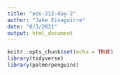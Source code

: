 ```yaml
---
title: "eds-212-day-2"
author: "Jake Eisaguirre"
date: "8/3/2021"
output: html_document
---
```


```r
knitr::opts_chunk$set(echo = TRUE)
library(tidyverse)
library(palmerpenguins)

```

\